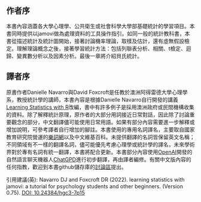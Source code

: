 # &nbsp; {.unnumbered .unlisted}

## 作者序

本書內容涵蓋各大學心理學、公共衛生或社會科學大學部基礎統計的學習項目。本書同時提供以jamovi做為處理資料的工具操作指引。如同一般的統計教科書，本書從描述統計及統計圖開始，接著討論機率理論，取樣及估計，還有虛無假設檢定。理解理論概念之後，接著學習統計方法：包括列聯表分析、相關、t檢定、迴歸、變異數分析以及因素分析。最後一章將介紹貝氏統計。

## 譯者序

<!--- Chapter 2 & 7, 中場報告是純講解，先不翻譯 --->

原書作者Danielle Navarro與David Foxcroft是任教於澳洲阿得雷德大學心理學系，教授統計學的講師，本書內容是根據Danielle Navarro自行開發的講義[Learning Statistics with R](https://learningstatisticswithr.com/)改編，書中有許多例子是採用澳洲政府或民間機構收集的資料。除了解釋統計原理，原作者的大部分用詞接近日常對話，因此除了討論重要觀念的部分，中文翻譯儘可能使用日常用語。如果有部分內容需要進一步解釋或增加說明，可參考譯者自行增加的腳註。本書使用的專用名詞譯名，主要取自國家教育研究院營運的[樂詞網](https://terms.naer.edu.tw/)以及中文維基百科。未提供翻譯的名詞皆保留英文名稱；不同領域有不一樣的翻譯名詞，儘可能優先考慮心理學或統計學的譯名，未來學術界對於專有名詞有統一翻譯，本書將配合更新。本書部分內容使用[OpenAI](https://openai.com/)開發的自然語言聊天機器人[ChatGPD](https://chat.openai.com/)進行初步翻譯，再由譯者編修。有關中文版內容的任何指教，歡迎到本書github儲存庫的[討論區](https://github.com/SCgeeker/lsj-book-zh_tw/issues)提出。

<!---This textbook covers the contents of an introductory statistics class, as typically taught to undergraduate psychology, health or social science students. The book covers how to get started in jamovi as well as giving an introduction to data manipulation. From a statistical perspective, the book discusses descriptive statistics and graphing first, followed by chapters on probability theory, sampling and estimation, and null hypothesis testing. After introducing the theory, the book covers the analysis of contingency tables, correlation, *t*-tests, regression, ANOVA and factor analysis. Bayesian statistics are touched on at the end of the book.--->

<!---Citation:--->引用建議(英): Navarro DJ and Foxcroft DR (2022). learning statistics with jamovi: a tutorial for psychology students and other beginners. (Version 0.75). [DOI: 10.24384/hgc3-7p15](https://dx.doi.org/10.24384/hgc3-7p15)






